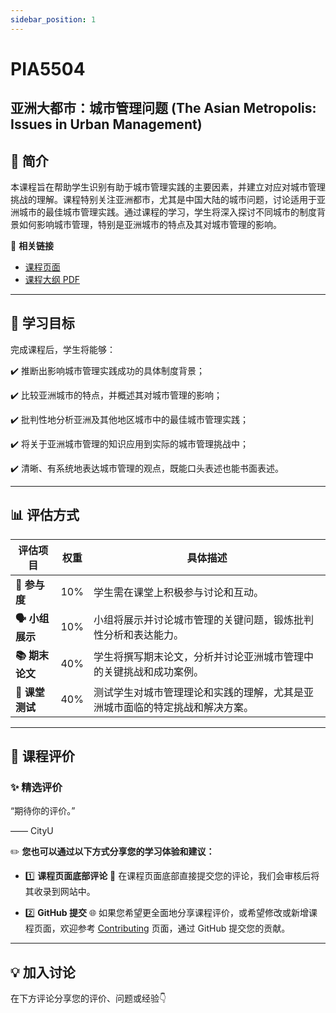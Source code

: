 ```yaml
---
sidebar_position: 1
---
```


# PIA5504
## 亚洲大都市：城市管理问题 (The Asian Metropolis: Issues in Urban Management)

## **📘 简介**
本课程旨在帮助学生识别有助于城市管理实践的主要因素，并建立对应对城市管理挑战的理解。课程特别关注亚洲都市，尤其是中国大陆的城市问题，讨论适用于亚洲城市的最佳城市管理实践。通过课程的学习，学生将深入探讨不同城市的制度背景如何影响城市管理，特别是亚洲城市的特点及其对城市管理的影响。

🔗 **相关链接**
- [课程页面](https://www.cityu.edu.hk/catalogue/pg/202425/course/PIA5504.htm)
- [课程大纲 PDF](https://www.cityu.edu.hk/catalogue/pg/202425/course/PIA5504.pdf)

---

## **🎯 学习目标**

完成课程后，学生将能够：

✔️ 推断出影响城市管理实践成功的具体制度背景；

✔️ 比较亚洲城市的特点，并概述其对城市管理的影响；

✔️ 批判性地分析亚洲及其他地区城市中的最佳城市管理实践；

✔️ 将关于亚洲城市管理的知识应用到实际的城市管理挑战中；

✔️ 清晰、有系统地表达城市管理的观点，既能口头表述也能书面表述。

---

## **📊 评估方式**

| **评估项目**                | **权重** | **具体描述**                                                                                       |
|----------------------------|---------|---------------------------------------------------------------------------------------------------|
| **💬 参与度**                | 10%     | 学生需在课堂上积极参与讨论和互动。                                                                |
| **🗣️ 小组展示**             | 10%     | 小组将展示并讨论城市管理的关键问题，锻炼批判性分析和表达能力。                                  |
| **📚 期末论文**              | 40%     | 学生将撰写期末论文，分析并讨论亚洲城市管理中的关键挑战和成功案例。                               |
| **📅 课堂测试**              | 40%     | 测试学生对城市管理理论和实践的理解，尤其是亚洲城市面临的特定挑战和解决方案。                    |

---

## **💬 课程评价**

### ✨ **精选评价**
<div className={commentStyles.commentBox}>
    <p className={commentStyles.commentText}>
        “期待你的评价。”
    </p>
    <p className={commentStyles.commentAuthor}>—— CityU</p>
</div>

✏️ **您也可以通过以下方式分享您的学习体验和建议：**

- 1️⃣ **课程页面底部评论**
💬 在课程页面底部直接提交您的评论，我们会审核后将其收录到网站中。

- 2️⃣ **GitHub 提交**
🌐 如果您希望更全面地分享课程评价，或希望修改或新增课程页面，欢迎参考 [Contributing](/contributing) 页面，通过 GitHub 提交您的贡献。

---

## **💡 加入讨论**

在下方评论分享您的评价、问题或经验👇
<Utterances />